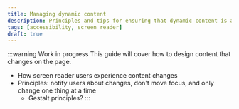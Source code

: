 ```yaml
---
title: Managing dynamic content
description: Principles and tips for ensuring that dynamic content is accessible.
tags: [accessibility, screen reader]
draft: true
---
```


:::warning Work in progress
This guide will cover how to design content that changes on the page.

- How screen reader users experience content changes
- Principles: notify users about changes, don't move focus, and only change one thing at a time
	- Gestalt principles?
:::

